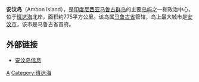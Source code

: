 {{noteTA
|1=zh-hans:马鲁古; zh-hant:摩鹿加;
|2=zh-hans:馬魯古; zh-hant:摩鹿加;
}}
{{Infobox islands
|name = 安汶島
|image name = Ambon and Lease Islands (Uliasers) en.png
|image caption = 安汶島（圖左最大島）及[[利亚瑟群岛|利亚瑟群岛]]其餘島嶼
|map         = Indonesia
| map_caption = 安汶島在整個印度尼西亞的位置
|native name =
|native name link =
|location = [[东南亚|东南亚]]
|coordinates= {{Coord|3|38|17|S|128|07|02|E|type:isle_scale:500000|display=inline,title}}
|archipelago = [[摩鹿加群岛|摩鹿加群岛]]
|total islands =
|major islands =
|area km2 = 775
|highest mount = Salahutu
|elevation m = 1,225
|country = Indonesia
|country admin divisions title = [[印度尼西亚行政区划|印度尼西亚行政区划]]
|country admin divisions = [[马鲁古省|马鲁古省]]
|country largest city =[[安汶|安汶]]
|country largest city population =
|population = 441,000
|population as of = 2010
|density_km2 = 569
|ethnic groups = [[安汶人|安汶人]]
|languages={{tsl|en|Ambonese Malay|安汶馬來語}}|timezone1=[[印度尼西亚标准时间|印度尼西亚标准时间]]|utc_offset1=+09:00
}}
'''安汶岛'''（Ambon Island），是[[印度尼西亚|印度尼西亚]][[马鲁古群岛|马鲁古群岛]]的主要[[岛屿|岛屿]]之一和政治中心，位于[[班达海|班达海]]北岸，面积约775平方公里。该岛属[[马鲁古省|马鲁古省]]管辖，岛上最大城市是[[安汶市|安汶市]]，该市是马鲁古省首府。

==外部链接==
*[http://www.malukuprov.go.id/subpage.asp?id=40 安汶岛信息]{{dead link|date=2017年12月 |bot=InternetArchiveBot |fix-attempted=yes }}

{{Authority control}}

{{Indonesia-stub}}

[[Category:印尼岛屿|A]]
[[Category:班达海|Category:班达海]]